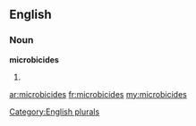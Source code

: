 ==English==

===Noun===
'''microbicides'''

# {{plural of|[[microbicide]]}}

[[Category:English plurals]]

[[ar:microbicides]]
[[fr:microbicides]]
[[my:microbicides]]
